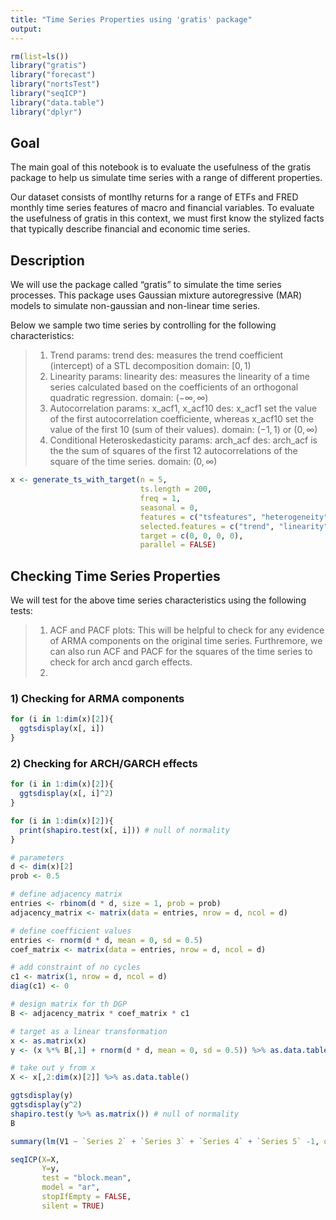 ```yaml
---
title: "Time Series Properties using 'gratis' package"
output:
---
```



```r
rm(list=ls())
library("gratis")
library("forecast")
library("nortsTest")
library("seqICP")
library("data.table")
library("dplyr")
```

## Goal

The main goal of this notebook is to evaluate the usefulness of the gratis package to help us simulate time series with a range of different properties. 

Our dataset consists of montlhy returns for a range of ETFs and FRED monthly time series features of macro and financial variables. To evaluate the usefulness of gratis in this context, we must first know the stylized facts that typically describe financial and economic time series.



## Description

We will use the package called "gratis" to simulate the time series processes. This package uses Gaussian mixture autoregressive (MAR) models to simulate non-gaussian and non-linear time series.

Below we sample two time series by controlling for the following characteristics:

> 1) Trend
  params: trend
  des: measures the trend coefficient (intercept) of a STL decomposition
  domain: $[0, 1)$ 
> 2) Linearity
  params: linearity
  des: measures the linearity of a time series calculated based on the coefficients of an orthogonal
       quadratic regression.
  domain: $(-\infty, \infty)$
> 3) Autocorrelation
  params: x_acf1, x_acf10
  des: x_acf1 set the value of the first autocorrelation coefficiente, whereas x_acf10 set the value of
       the first 10 (sum of their values).
  domain: $(-1, 1)$ or $(0, \infty)$
> 4) Conditional Heteroskedasticity
  params: arch_acf
  des: arch_acf is the the sum of squares of the first 12 autocorrelations of the square of the time series.
  domain: $(0, \infty)$

```r
x <- generate_ts_with_target(n = 5,
                             ts.length = 200,
                             freq = 1,
                             seasonal = 0,
                             features = c("tsfeatures", "heterogeneity"),
                             selected.features = c("trend", "linearity", "x_acf1", "garch_acf"),
                             target = c(0, 0, 0, 0),
                             parallel = FALSE)
```
## Checking Time Series Properties

We will test for the above time series characteristics using the following tests:

> 1) ACF and PACF plots: This will be helpful to check for any evidence of ARMA components on the original time series. Furthremore, we can also run ACF and PACF for the squares of the time series to check for arch ancd garch effects.
> 2) 


### 1) Checking for ARMA components

```r
for (i in 1:dim(x)[2]){
  ggtsdisplay(x[, i])
}
```

### 2) Checking for ARCH/GARCH effects

```r
for (i in 1:dim(x)[2]){
  ggtsdisplay(x[, i]^2)
}
```

```r
for (i in 1:dim(x)[2]){
  print(shapiro.test(x[, i])) # null of normality
}
```

```r
# parameters
d <- dim(x)[2]
prob <- 0.5

# define adjacency matrix
entries <- rbinom(d * d, size = 1, prob = prob)
adjacency_matrix <- matrix(data = entries, nrow = d, ncol = d)

# define coefficient values
entries <- rnorm(d * d, mean = 0, sd = 0.5)
coef_matrix <- matrix(data = entries, nrow = d, ncol = d)

# add constraint of no cycles
c1 <- matrix(1, nrow = d, ncol = d)
diag(c1) <- 0

# design matrix for th DGP
B <- adjacency_matrix * coef_matrix * c1

# target as a linear transformation
x <- as.matrix(x)
y <- (x %*% B[,1] + rnorm(d * d, mean = 0, sd = 0.5)) %>% as.data.table()

# take out y from x
X <- x[,2:dim(x)[2]] %>% as.data.table()

ggtsdisplay(y)
ggtsdisplay(y^2)
shapiro.test(y %>% as.matrix()) # null of normality
B
```


```r
summary(lm(V1 ~ `Series 2` + `Series 3` + `Series 4` + `Series 5` -1, data = cbind(y, X) %>% as.data.table()))
```

```r
seqICP(X=X,
       Y=y,
       test = "block.mean",
       model = "ar",
       stopIfEmpty = FALSE,
       silent = TRUE)
```








